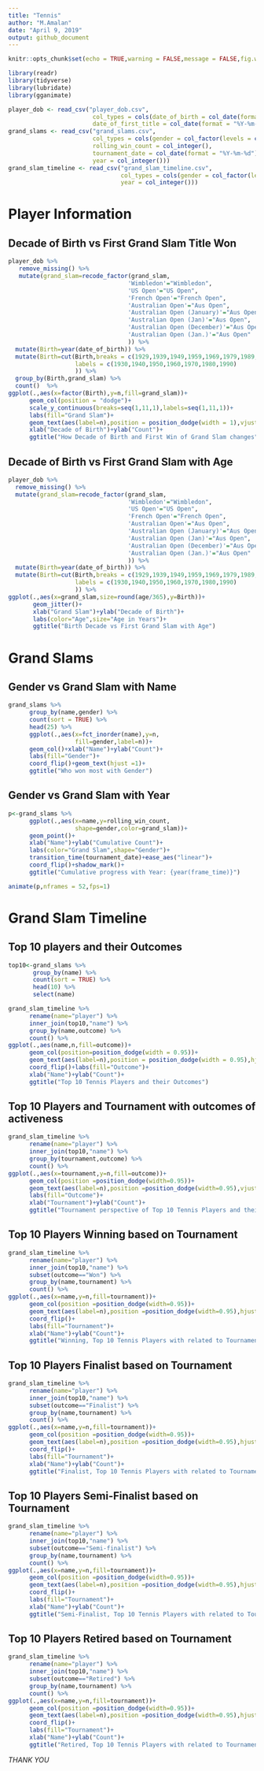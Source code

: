 ---
title: "Tennis"
author: "M.Amalan"
date: "April 9, 2019"
output: github_document
---

```{r setup, include=FALSE}
knitr::opts_chunk$set(echo = TRUE,warning = FALSE,message = FALSE,fig.width = 12,fig.height = 12)
```

```{r load the data and packages}
library(readr)
library(tidyverse)
library(lubridate)
library(gganimate)

player_dob <- read_csv("player_dob.csv", 
                        col_types = cols(date_of_birth = col_date(format = "%Y-%m-%d"), 
                        date_of_first_title = col_date(format = "%Y-%m-%d")))
grand_slams <- read_csv("grand_slams.csv", 
                        col_types = cols(gender = col_factor(levels = c("Female","Male")), 
                        rolling_win_count = col_integer(), 
                        tournament_date = col_date(format = "%Y-%m-%d"), 
                        year = col_integer()))
grand_slam_timeline <- read_csv("grand_slam_timeline.csv", 
                                col_types = cols(gender = col_factor(levels = c("Female","Male")), 
                                year = col_integer()))
```

# Player Information

## Decade of Birth vs First Grand Slam Title Won

```{r decade of birth vs first title won}
player_dob %>% 
   remove_missing() %>%
   mutate(grand_slam=recode_factor(grand_slam,
                                  'Wimbledon'="Wimbledon",
                                  'US Open'="US Open",
                                  'French Open'="French Open",
                                  'Australian Open'="Aus Open",
                                  'Australian Open (January)'="Aus Open",
                                  'Australian Open (Jan)'="Aus Open",       
                                  'Australian Open (December)'="Aus Open",  
                                  'Australian Open (Jan.)'="Aus Open"                                  
                                  )) %>%
  mutate(Birth=year(date_of_birth)) %>%
  mutate(Birth=cut(Birth,breaks = c(1929,1939,1949,1959,1969,1979,1989,1999),
                   labels = c(1930,1940,1950,1960,1970,1980,1990)
                   )) %>%
  group_by(Birth,grand_slam) %>%
  count()  %>%
ggplot(.,aes(x=factor(Birth),y=n,fill=grand_slam))+
      geom_col(position = "dodge")+
      scale_y_continuous(breaks=seq(1,11,1),labels=seq(1,11,1))+
      labs(fill="Grand Slam")+
      geom_text(aes(label=n),position = position_dodge(width = 1),vjust=1)+
      xlab("Decade of Birth")+ylab("Count")+
      ggtitle("How Decade of Birth and First Win of Grand Slam changes")

```

## Decade of Birth vs First Grand Slam with Age
 
```{r grand slams , Decade of Birth and age}
player_dob %>% 
  remove_missing() %>%
  mutate(grand_slam=recode_factor(grand_slam,
                                  'Wimbledon'="Wimbledon",
                                  'US Open'="US Open",
                                  'French Open'="French Open",
                                  'Australian Open'="Aus Open",
                                  'Australian Open (January)'="Aus Open",
                                  'Australian Open (Jan)'="Aus Open",       
                                  'Australian Open (December)'="Aus Open",  
                                  'Australian Open (Jan.)'="Aus Open"                                  
                                  )) %>%
  mutate(Birth=year(date_of_birth)) %>%
  mutate(Birth=cut(Birth,breaks = c(1929,1939,1949,1959,1969,1979,1989,1999),
                   labels = c(1930,1940,1950,1960,1970,1980,1990)
                   )) %>%
ggplot(.,aes(x=grand_slam,size=round(age/365),y=Birth))+
       geom_jitter()+
       xlab("Grand Slam")+ylab("Decade of Birth")+
       labs(color="Age",size="Age in Years")+
       ggtitle("Birth Decade vs First Grand Slam with Age")
```
 
# Grand Slams

## Gender vs Grand Slam with Name

```{r gender vs grand slam with name}
grand_slams %>%
      group_by(name,gender) %>%
      count(sort = TRUE) %>%
      head(25) %>%
      ggplot(.,aes(x=fct_inorder(name),y=n,
                   fill=gender,label=n))+
      geom_col()+xlab("Name")+ylab("Count")+
      labs(fill="Gender")+
      coord_flip()+geom_text(hjust =1)+
      ggtitle("Who won most with Gender")
```

## Gender vs Grand Slam with Year

```{r gender vs grand slam with year}
p<-grand_slams %>%
      ggplot(.,aes(x=name,y=rolling_win_count,
                   shape=gender,color=grand_slam))+
      geom_point()+
      xlab("Name")+ylab("Cumulative Count")+
      labs(color="Grand Slam",shape="Gender")+
      transition_time(tournament_date)+ease_aes("linear")+
      coord_flip()+shadow_mark()+
      ggtitle("Cumulative progress with Year: {year(frame_time)}")

animate(p,nframes = 52,fps=1)
```

# Grand Slam Timeline

## Top 10 players and their Outcomes 

```{r Top 10 Tennis player and outcomes}
top10<-grand_slams %>%
       group_by(name) %>%
       count(sort = TRUE) %>%
       head(10) %>%
       select(name)

grand_slam_timeline %>%
      rename(name="player") %>%
      inner_join(top10,"name") %>%
      group_by(name,outcome) %>%
      count() %>%
ggplot(.,aes(name,n,fill=outcome))+
      geom_col(position=position_dodge(width = 0.95))+
      geom_text(aes(label=n),position = position_dodge(width = 0.95),hjust=1)+
      coord_flip()+labs(fill="Outcome")+
      xlab("Name")+ylab("Count")+
      ggtitle("Top 10 Tennis Players and their Outcomes")
```

## Top 10 Players and Tournament with outcomes of activeness

```{r Top 10 Tennis Players and outome}
grand_slam_timeline %>%
      rename(name="player") %>%
      inner_join(top10,"name") %>%
      group_by(tournament,outcome) %>%
      count() %>%
ggplot(.,aes(x=tournament,y=n,fill=outcome))+
      geom_col(position =position_dodge(width=0.95))+
      geom_text(aes(label=n),position =position_dodge(width=0.95),vjust=1)+
      labs(fill="Outcome")+
      xlab("Tournament")+ylab("Count")+
      ggtitle("Tournament perspective of Top 10 Tennis Players and their Outcomes")
```

## Top 10 Players Winning based on Tournament

```{r Top 10 Tennis Players Winning}
grand_slam_timeline %>%
      rename(name="player") %>%
      inner_join(top10,"name") %>%
      subset(outcome=="Won") %>%
      group_by(name,tournament) %>%
      count() %>%
ggplot(.,aes(x=name,y=n,fill=tournament))+
      geom_col(position =position_dodge(width=0.95))+
      geom_text(aes(label=n),position =position_dodge(width=0.95),hjust=1)+
      coord_flip()+
      labs(fill="Tournament")+
      xlab("Name")+ylab("Count")+
      ggtitle("Winning, Top 10 Tennis Players with related to Tournament")
```


## Top 10 Players Finalist based on Tournament

```{r Top 10 Tennis Players Finalist}
grand_slam_timeline %>%
      rename(name="player") %>%
      inner_join(top10,"name") %>%
      subset(outcome=="Finalist") %>%
      group_by(name,tournament) %>%
      count() %>%
ggplot(.,aes(x=name,y=n,fill=tournament))+
      geom_col(position =position_dodge(width=0.95))+
      geom_text(aes(label=n),position =position_dodge(width=0.95),hjust=1)+
      coord_flip()+
      labs(fill="Tournament")+
      xlab("Name")+ylab("Count")+
      ggtitle("Finalist, Top 10 Tennis Players with related to Tournament")
```

## Top 10 Players Semi-Finalist based on Tournament

```{r Top 10 Tennis Players Semi-Finalist}
grand_slam_timeline %>%
      rename(name="player") %>%
      inner_join(top10,"name") %>%
      subset(outcome=="Semi-finalist") %>%
      group_by(name,tournament) %>%
      count() %>%
ggplot(.,aes(x=name,y=n,fill=tournament))+
      geom_col(position =position_dodge(width=0.95))+
      geom_text(aes(label=n),position =position_dodge(width=0.95),hjust=1)+
      coord_flip()+
      labs(fill="Tournament")+
      xlab("Name")+ylab("Count")+
      ggtitle("Semi-Finalist, Top 10 Tennis Players with related to Tournament")
```

## Top 10 Players Retired based on Tournament

```{r Top 10 Tennis Players Retired}
grand_slam_timeline %>%
      rename(name="player") %>%
      inner_join(top10,"name") %>%
      subset(outcome=="Retired") %>%
      group_by(name,tournament) %>%
      count() %>%
ggplot(.,aes(x=name,y=n,fill=tournament))+
      geom_col(position =position_dodge(width=0.95))+
      geom_text(aes(label=n),position =position_dodge(width=0.95),hjust=1)+
      coord_flip()+
      labs(fill="Tournament")+
      xlab("Name")+ylab("Count")+
      ggtitle("Retired, Top 10 Tennis Players with related to Tournament")
```

*THANK YOU*